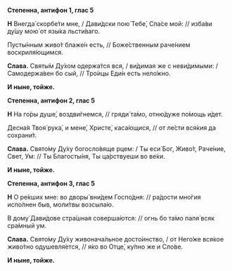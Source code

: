 **Степенна, антифон 1, глас 5**

**Н** Внегда́ скорбе́ти мне, / Дави́дски пою́ Тебе́, Спа́се мой: // изба́ви ду́шу мою́ от язы́ка льсти́ваго.

Пусты́нным живо́т блаже́н есть, // Боже́ственным раче́нием воскриля́ющимся.

**Слава.** Святы́м Ду́хом одержа́тся вся, / ви́димая же с неви́димыми: / Самодержа́вен бо сый, // Тро́ицы Еди́н есть нело́жно.

**И ныне, тойже.**

**Степенна, антифон 2, глас 5**

**Н** На го́ры душе́, воздви́гнемся, // гряди́ та́мо, отню́дуже по́мощь и́дет.

Десна́я Твоя́ рука́, и мене́, Христе́, каса́ющися, // от ле́сти вся́кия да сохрани́т.

**Слава.** Свято́му Ду́ху богосло́вяще рцем: / Ты еси́ Бог, Живо́т, Раче́ние, Свет, Ум: // Ты Благосты́ня, Ты ца́рствуеши во ве́ки.

**И ныне, тойже.**

**Степенна, антифон 3, глас 5**

**Н** О ре́кших мне: во дворы́ вни́дем Госпо́дня: // ра́дости мно́гия испо́лнен быв, моли́твы возсыла́ю.

В дому́ Дави́дове стра́шная соверша́ются: // огнь бо та́мо паля́ всяк сра́мный ум.

**Слава.** Свято́му Ду́ху живонача́льное досто́инство, / от Него́же вся́кое живо́тно одушевля́ется, // я́ко во Отце́, ку́пно же и Сло́ве.

**И ныне, тойже.**
